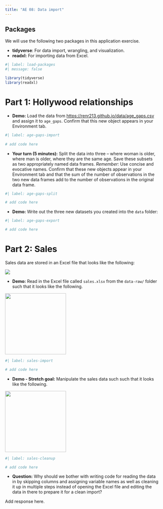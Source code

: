 ---
title: "AE 08: Data import"
---

## Packages

We will use the following two packages in this application exercise.

-   **tidyverse**: For data import, wrangling, and visualization.
-   **readxl:** For importing data from Excel.

```{r}
#| label: load-packages
#| message: false

library(tidyverse)
library(readxl)
```

# Part 1: Hollywood relationships 

-   **Demo:** Load the data from [https://renr213.github.io/data/age_gaps.csv](https://renr213.github.io/data/age_gaps.csv){.uri} and assign it to `age_gaps`. Confirm that this new object appears in your Environment tab.

```{r}
#| label: age-gaps-import
     
# add code here
```

-   **Your turn (5 minutes):** Split the data into three -- where woman is older, where man is older, where they are the same age. Save these subsets as two appropriately named data frames. *Remember:* Use concise and evocative names. Confirm that these new objects appear in your Environment tab and that the sum of the number of observations in the two new data frames add to the number of observations in the original data frame.

```{r}
#| label: age-gaps-split

# add code here
```

-   **Demo:** Write out the three new datasets you created into the `data` folder:

```{r}
#| label: age-gaps-export

# add code here
```

# Part 2: Sales

Sales data are stored in an Excel file that looks like the following:

![](https://sta199-s24.github.io/images/sales-excel.png)

-   **Demo:** Read in the Excel file called `sales.xlsx` from the `data-raw/` folder such that it looks like the following.

![](https://sta199-s24.github.io/images/sales-1.png){width="200"}

```{r}
#| label: sales-import

# add code here
```

-   **Demo - Stretch goal:** Manipulate the sales data such such that it looks like the following.

![](https://sta199-s24.github.io/images/sales-2.png){width="200"}

```{r}
#| label: sales-cleanup

# add code here
```

-   **Question:** Why should we bother with writing code for reading the data in by skipping columns and assigning variable names as well as cleaning it up in multiple steps instead of opening the Excel file and editing the data in there to prepare it for a clean import?

Add response here.

